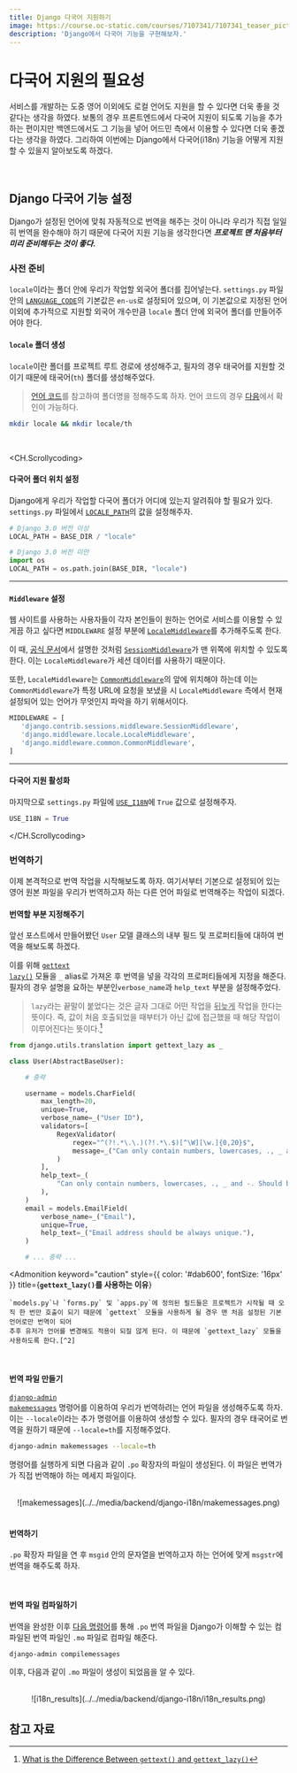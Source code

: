 ```yaml
---
title: Django 다국어 지원하기
image: https://course.oc-static.com/courses/7107341/7107341_teaser_picture_1633008310.jpg
description: 'Django에서 다국어 기능을 구현해보자.'
---
```



# 다국어 지원의 필요성

서비스를 개발하는 도중 영어 이외에도 로컬 언어도 지원을 할 수 있다면 더욱 좋을 것 같다는 생각을 하였다.
보통의 경우 프론트엔드에서 다국어 지원이 되도록 기능을 추가하는 편이지만 백엔드에서도 그 기능을 넣어 어드민 측에서 이용할 수 있다면 더욱 좋겠다는 생각을 하였다.
그리하여 이번에는 Django에서 다국어(i18n) 기능을 어떻게 지원할 수 있을지 알아보도록 하겠다.

<br/>

## Django 다국어 기능 설정

Django가 설정된 언어에 맞춰 자동적으로 번역을 해주는 것이 아니라 우리가 직접 일일히 번역을 완수해야 하기 때문에
다국어 지원 기능을 생각한다면 **_프로젝트 맨 처음부터 미리 준비해두는 것이 좋다._**

### 사전 준비

`locale`이라는 폴더 안에 우리가 작업할 외국어 폴더를 집어넣는다.
`settings.py` 파일 안의 <a href="https://docs.djangoproject.com/en/4.1/ref/settings/#language-code" target="_blank"><code>LANGUAGE_CODE</code></a>의 기본값은 `en-us`로 설정되어 있으며,
이 기본값으로 지정된 언어 이외에 추가적으로 지원할 외국어 개수만큼 `locale` 폴더 안에 외국어 폴더를 만들어주어야 한다.

#### `locale` 폴더 생성

`locale`이란 폴더를 프로젝트 루트 경로에 생성해주고, 필자의 경우 태국어를 지원할 것이기 때문에 태국어(`th`) 폴더를 생성해주었다.

> <a href="https://docs.djangoproject.com/en/4.1/topics/i18n/#term-language-code" target="_blank">언어 코드</a>를 참고하여 폴더명을 정해주도록 하자.
언어 코드의 경우 <a href="http://www.i18nguy.com/unicode/language-identifiers.html" target="_blank">다음</a>에서 확인이 가능하다.

```bash
mkdir locale && mkdir locale/th
```

<br/>

<CH.Scrollycoding>

#### 다국어 폴더 위치 설정

Django에게 우리가 작업할 다국어 폴더가 어디에 있는지 알려줘야 할 필요가 있다.
`settings.py` 파일에서 <a href="https://docs.djangoproject.com/en/4.1/ref/settings/#locale-paths" target="_blank"><code>LOCALE_PATH</code></a>의 값을 설정해주자.

```py settings.py
# Django 3.0 버전 이상
LOCAL_PATH = BASE_DIR / "locale"

# Django 3.0 버전 미만
import os
LOCAL_PATH = os.path.join(BASE_DIR, "locale")
```

---

#### `Middleware` 설정

웹 사이트를 사용하는 사용자들이 각자 본인들이 원하는 언어로 서비스를 이용할 수 있게끔 하고 싶다면 `MIDDLEWARE` 설정 부분에 <a href="https://docs.djangoproject.com/en/4.1/ref/middleware/#module-django.middleware.locale" target="_blank"><code>LocaleMiddleware</code></a>를 추가해주도록 한다.

이 때, <a href="https://docs.djangoproject.com/en/4.1/topics/i18n/translation/#how-django-discovers-language-preference" target="_blank">공식 문서</a>에서 설명한 것처럼 <a href="https://docs.djangoproject.com/en/4.1/ref/middleware/#module-django.contrib.sessions.middleware" target="_blank"><code>SessionMiddleware</code></a>가 맨 위쪽에 위치할 수 있도록 한다.
이는 `LocaleMiddleware`가 세션 데이터를 사용하기 때문이다.

또한, `LocaleMiddleware`는 <a href="https://docs.djangoproject.com/en/4.1/ref/middleware/#module-django.middleware.common" target="_blank"><code>CommonMiddleware</code></a>의 앞에 위치해야 하는데 이는 `CommonMiddleware`가 특정 URL에 요청을 보냈을 시 `LocaleMiddleware` 측에서 현재 설정되어 있는 언어가 무엇인지 파악을 하기 위해서이다.

```py settings.py
MIDDLEWARE = [
   'django.contrib.sessions.middleware.SessionMiddleware',
   'django.middleware.locale.LocaleMiddleware',
   'django.middleware.common.CommonMiddleware',
]
```

---

#### 다국어 지원 활성화

마지막으로 `settings.py` 파일에 <a href="https://docs.djangoproject.com/en/4.1/ref/settings/#std-setting-USE_I18N" target="_blank"><code>USE_I18N</code></a>에 `True` 값으로 설정해주자.

```py settings.py
USE_I18N = True
```

</CH.Scrollycoding>

### 번역하기

이제 본격적으로 번역 작업을 시작해보도록 하자. 여기서부터 기본으로 설정되어 있는 영어 원본 파일을 우리가 번역하고자 하는 다른 언어 파일로 번역해주는 작업이 되겠다.

#### 번역할 부분 지정해주기

앞선 포스트에서 만들어봤던 `User` 모델 클래스의 내부 필드 및 프로퍼티들에 대하여 번역을 해보도록 하겠다.

이를 위해 <a href="https://docs.djangoproject.com/en/4.1/ref/utils/#django.utils.translation.gettext_lazy" target="_blank"><code>gettext lazy()</code></a> 모듈을 `_` alias로 가져온 후 번역을 넣을 각각의 프로퍼티들에게 지정을 해준다. 필자의 경우 설명을 요하는 부분인`verbose_name`과 `help_text` 부분을 설정해주었다.

> `lazy`라는 끝말이 붙었다는 것은 글자 그대로 어떤 작업을 <ins>뒤늦게</ins> 작업을 한다는 뜻이다.
> 즉, 값이 처음 호출되었을 때부터가 아닌 값에 접근했을 때 해당 작업이 이루어진다는 뜻이다.[^1]

```py users/models.py focus=1,10,17:19,22,24 box=1[38:54],10[22:34],17[19:20],22[22:32],24[19:62]
from django.utils.translation import gettext_lazy as _

class User(AbstractBaseUser):

    # 중략

    username = models.CharField(
        max_length=20,
        unique=True,
        verbose_name=_("User ID"),
        validators=[
            RegexValidator(
                regex="^(?!.*\.\.)(?!.*\.$)[^\W][\w.]{0,20}$",
                message=_("Can only contain numbers, lowercases, ., _ and -"),
            )
        ],
        help_text=_(
            "Can only contain numbers, lowercases, ., _ and -. Should be unique less than 20 characters."
        ),
    )
    email = models.EmailField(
        verbose_name=_("Email"),
        unique=True,
        help_text=_("Email address should be always unique."),
    )

    # ... 중략 ...
```

<Admonition 
    keyword="caution"
    style={{ color: '#dab600', fontSize: '16px' }}
    title={<span><strong>`gettext_lazy()`를 사용하는 이유</strong></span>}
  >
    `models.py`나 `forms.py` 및 `apps.py`에 정의된 필드들은 프로젝트가 시작될 때 오직 한 번만 호출이 되기 때문에 `gettext` 모듈을 사용하게 될 경우 맨 처음 설정된 기본 언어로만 번역이 되어 
    추후 유저가 언어를 변경해도 적용이 되질 않게 된다. 이 때문에 `gettext_lazy` 모듈을 사용하도록 한다.[^2]
</Admonition>

<br/>

#### 번역 파일 만들기

<a href="https://docs.djangoproject.com/en/4.1/ref/django-admin/#makemessages" target="_blank"><code>django-admin makemessages</code></a> 명령어를 이용하여 
우리가 번역하려는 언어 파일을 생성해주도록 하자. 이는 `--locale`이라는 추가 명령어를 이용하여 생성할 수 있다.
필자의 경우 태국어로 번역을 원하기 때문에 `--locale=th`를 지정해주었다.

```bash
django-admin makemessages --locale=th
```

명령어를 실행하게 되면 다음과 같이 `.po` 확장자의 파일이 생성된다. 이 파일은 번역가가 직접 번역해야 하는 메세지 파일이다.

<br/>
<center>![makemessages](../../media/backend/django-i18n/makemessages.png)</center>

<br/>

#### 번역하기

`.po` 확장자 파일을 연 후 `msgid` 안의 문자열을 번역하고자 하는 언어에 맞게 `msgstr`에 번역을 해주도록 하자.

<br/>

#### 번역 파일 컴파일하기

번역을 완성한 이후 <a href="https://docs.djangoproject.com/en/4.1/ref/django-admin/#compilemessages" target="_blank">다음 명령어</a>를 통해 `.po` 번역 파일을 Django가 이해할 수 있는 컴파일된 번역 파일인 `.mo` 파일로 컴파일 해준다.

```bash
django-admin compilemessages
```

이후, 다음과 같이 `.mo` 파일이 생성이 되었음을 알 수 있다.

<br/>
<center>![i18n_results](../../media/backend/django-i18n/i18n_results.png)</center>

## 참고 자료

[^1]:
    <a href="https://nsikakimoh.com/blog/gettext-and-gettext_lazy-functions-in-django#what-is-the-difference-between-gettext-and-gettext_lazy" target="_blank">What is the Difference Between `gettext()` and `gettext_lazy()`</a>

[^2]:
    <a href="https://nsikakimoh.com/blog/gettext-and-gettext_lazy-functions-in-django#why-you-should-use-gettext_lazy-in-models-and-forms-instead-of-gettext" target="_blank">Why you should use `gettext_lazy()` in Models and Forms instead of `gettext()`</a>
